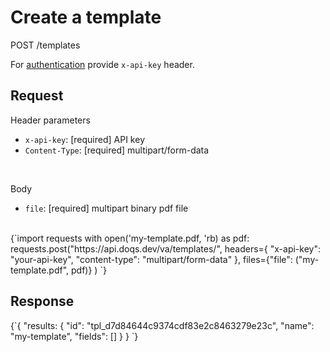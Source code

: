 
# Create a template

POST /templates

For [authentication](/api-reference/authentication)  provide `x-api-key` header.


## Request

Header parameters
* `x-api-key`: [required] API key
* `Content-Type`: [required] multipart/form-data
<br/>

Body
* `file`: [required] multipart binary pdf file
<br/>

<SimpleCodeHighlighter language="python">
    {`import requests
with open('my-template.pdf, 'rb) as pdf:
    requests.post("https://api.doqs.dev/va/templates/",
        headers={
            "x-api-key": "your-api-key",
            "content-type": "multipart/form-data"
        },
        files={"file": ("my-template.pdf", pdf)}
    )
`}
</SimpleCodeHighlighter>

## Response
<SimpleCodeHighlighter language="json">
    {`{
    "results: {
        "id": "tpl_d7d84644c9374cdf83e2c8463279e23c",
        "name": "my-template",
        "fields": []
    }
}
`}
</SimpleCodeHighlighter>
